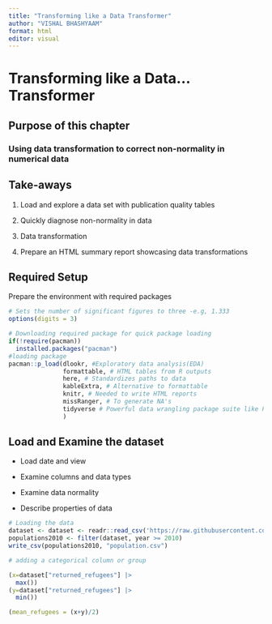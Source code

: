 ```yaml
---
title: "Transforming like a Data Transformer"
author: "VISHAL BHASHYAAM"
format: html
editor: visual
---
```


# Transforming like a Data... Transformer

## Purpose of this chapter

### Using data transformation to correct non-normality in numerical data

## Take-aways

1.  Load and explore a data set with publication quality tables

2.  Quickly diagnose non-normality in data

3.  Data transformation

4.  Prepare an HTML summary report showcasing data transformations

## Required Setup

Prepare the environment with required packages

```r
# Sets the number of significant figures to three -e.g, 1.333
options(digits = 3)

# Downloading required package for quick package loading
if(!require(pacman))
  installed.packages("pacman")
#loading package
pacman::p_load(dlookr, #Exploratory data analysis(EDA)
               formattable, # HTML tables from R outputs
               here, # Standardizes paths to data 
               kableExtra, # Alternative to formattable 
               knitr, # Needed to write HTML reports
               missRanger, # To generate NA's 
               tidyverse # Powerful data wrangling package suite like Pandas for python
               )
```

## Load and Examine the dataset

-   Load date and view

-   Examine columns and data types

-   Examine data normality

-   Describe properties of data

```r
# Loading the data 
dataset <- dataset <- readr::read_csv('https://raw.githubusercontent.com/rfordatascience/tidytuesday/master/data/2023/2023-08-22/population.csv')
populations2010 <- filter(dataset, year >= 2010)
write_csv(populations2010, "population.csv")
```

```r
# adding a categorical column or group

(x=dataset["returned_refugees"] |>
  max())
(y=dataset["returned_refugees"] |>
  min())

(mean_refugees = (x+y)/2)


```

```r

```

```r

```

```r

```
